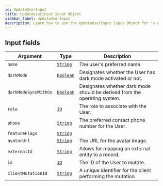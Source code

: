 ```yaml
---
id: UpdateUserInput
title: UpdateUserInput Input Object
sidebar_label: UpdateUserInput
description: Learn how to use the UpdateUserInput Input Object for 's API.
---
```


## Input fields

| Argument             | Type                                       | Description                                                               |
| -------------------- | ------------------------------------------ | ------------------------------------------------------------------------- |
| `name`               | [`String`](api/schema/scalar/String.mdx)   | The user's preferred name.                                                |
| `darkMode`           | [`Boolean`](api/schema/scalar/Boolean.mdx) | Designates whether the User has dark mode activated or not.               |
| `darkModeSyncWithOs` | [`Boolean`](api/schema/scalar/Boolean.mdx) | Designates whether dark mode should be derived from the operating system. |
| `role`               | [`ID`](api/schema/scalar/ID.mdx)           | The role to associate with the User.                                      |
| `phone`              | [`String`](api/schema/scalar/String.mdx)   | The preferred contact phone number for the User.                          |
| `featureFlags`       | [`String`](api/schema/scalar/String.mdx)   |                                                                           |
| `avatarUrl`          | [`String`](api/schema/scalar/String.mdx)   | The URL for the avatar image.                                             |
| `externalId`         | [`String`](api/schema/scalar/String.mdx)   | Allows for mapping an external entity to a  record.              |
| `id`                 | [`ID`](api/schema/scalar/ID.mdx)           | The ID of the User to mutate.                                             |
| `clientMutationId`   | [`String`](api/schema/scalar/String.mdx)   | A unique identifier for the client performing the mutation.               |
